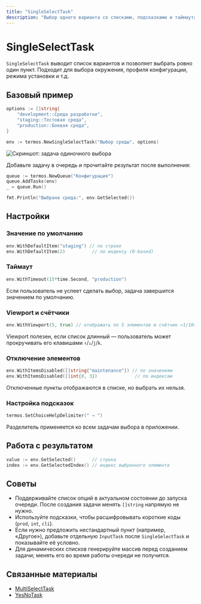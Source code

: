 ```yaml
---
title: "SingleSelectTask"
description: "Выбор одного варианта со списками, подсказками и таймаутами"
---
```


# SingleSelectTask

`SingleSelectTask` выводит список вариантов и позволяет выбрать ровно один пункт. Подходит для выбора окружения, профиля конфигурации, режима установки и т.д.

## Базовый пример

```go
options := []string{
    "development::Среда разработки",
    "staging::Тестовая среда",
    "production::Боевая среда",
}

env := termos.NewSingleSelectTask("Выбор среды", options)
```

![Скриншот: задача одиночного выбора](/images/pic_2.png)

Добавьте задачу в очередь и прочитайте результат после выполнения:

```go
queue := termos.NewQueue("Конфигурация")
queue.AddTasks(env)
_ = queue.Run()

fmt.Println("Выбрана среда:", env.GetSelected())
```

## Настройки

### Значение по умолчанию

```go
env.WithDefaultItem("staging") // по строке
env.WithDefaultItem(2)          // по индексу (0-based)
```

### Таймаут

```go
env.WithTimeout(15*time.Second, "production")
```

Если пользователь не успеет сделать выбор, задача завершится значением по умолчанию.

### Viewport и счётчики

```go
env.WithViewport(5, true) // отображать по 5 элементов и счётчик «1/10»
```

Viewport полезен, если список длинный — пользователь может прокручивать его клавишами `↑`/`↓`/`j`/`k`.

### Отключение элементов

```go
env.WithItemsDisabled([]string{"maintenance"}) // по значениям
env.WithItemsDisabled([]int{0, 3})              // по индексам
```

Отключенные пункты отображаются в списке, но выбрать их нельзя.

### Настройка подсказок

```go
termos.SetChoiceHelpDelimiter(" → ")
```

Разделитель применяется ко всем задачам выбора в приложении.

## Работа с результатом

```go
value := env.GetSelected()      // строка
index := env.GetSelectedIndex() // индекс выбранного элемента
```

## Советы

- Поддерживайте список опций в актуальном состоянии до запуска очереди. После создания задачи менять `[]string` напрямую не нужно.
- Используйте подсказки, чтобы расшифровывать короткие коды (`prod`, `int`, `cli`).
- Если нужно предложить нестандартный пункт (например, «Другое»), добавьте отдельную `InputTask` после `SingleSelectTask` и показывайте её условно.
- Для динамических списков генерируйте массив перед созданием задачи; менять его во время работы очереди не получится.

## Связанные материалы

- [MultiSelectTask](/ru/components/multiselect-task)
- [YesNoTask](/ru/components/yesno-task)
